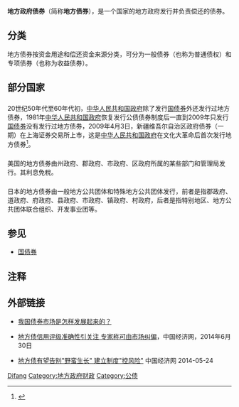 {{refimprove|time=2013-12-03T13:38:13+00:00}}
'''地方政府债券'''（简称'''地方债券'''），是一个国家的地方政府发行并负责偿还的债券。

==分类==
地方债券按资金用途和偿还资金来源分类，可分为一般债券（也称为普通债权）和专项债券（也称为收益债券）。

==部分国家==
==={{PRC}}===
20世纪50年代至60年代初，[[中华人民共和国政府|中华人民共和国政府]]除了发行[[国债券|国债券]]外还发行过地方债券，1981年[[中华人民共和国政府|中华人民共和国政府]]恢复发行公债债券制度后一直到2009年只发行[[国债券|国债券]]没有发行过地方债券，2009年4月3日，新疆维吾尔自治区政府债券（一期）在上海证券交易所上市，这是[[中华人民共和国政府|中华人民共和国政府]]在文化大革命后首次发行地方债券<ref>{{Cite web |url=http://www.qzwb.com/gb/content/2009-04/04/content_3040847.htm |title=地方政府债券“驶入”中国债券市场 |access-date=2013-12-03 |archive-url=https://web.archive.org/web/20131207150011/http://www.qzwb.com/gb/content/2009-04/04/content_3040847.htm |archive-date=2013-12-07 |dead-url=yes }}</ref>。

==={{USA}}===
美国的地方债券由州政府、郡政府、市政府、区政府所属的某些部门和管理局发行。其利息免稅。

==={{JPN}}===
日本的地方债券由一般地方公共团体和特殊地方公共团体发行，前者是指郡政府、道政府、府政府、县政府、市政府、镇政府、村政府，后者是指特别地区、地方公共团体联合组织、开发事业团等。

==参见==
*[[国债券|国债券]]

== 注释 ==
<div style="font-size: 10.5pt; line-height:190%">
<references />
</div>

== 外部链接 ==
*{{Zh-cn icon}} [http://business.sohu.com/34/85/article200268534.shtml 我国债券市场是怎样发展起来的？]{{Wayback|url=http://business.sohu.com/34/85/article200268534.shtml |date=20131206232813 }}

*[http://finance.ce.cn/rolling/201406/30/t20140630_3063012.shtml 地方债信用评级准确性引关注 专家称可由市场纠偏]{{Wayback|url=http://finance.ce.cn/rolling/201406/30/t20140630_3063012.shtml |date=20140716143151 }}，中国经济网，2014年6月30日

*[http://finance.ce.cn/rolling/201405/22/t20140522_2853629.shtml 地方债有望告别"野蛮生长" 建立制度"控风险" ]{{Wayback|url=http://finance.ce.cn/rolling/201405/22/t20140522_2853629.shtml |date=20140524030923 }} 中国经济网 2014-05-24

{{金融市场}}
{{Authority control}}
[[Category:债券|Difang]]
[[Category:地方政府财政|Category:地方政府财政]]
[[Category:公债|Category:公债]]
